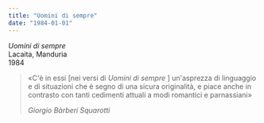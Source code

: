 ```yaml
---
title: "Uomini di sempre"
date: "1984-01-01"
---
```


_Uomini di sempre_ \
Lacaita, Manduria \
1984

> «C'è in essi \[nei versi di _Uomini di sempre_ \] un'asprezza di
> linguaggio e di situazioni che è segno di una sicura originalità, e
> piace anche in contrasto con tanti cedimenti attuali a modi romantici
> e parnassiani»
>
> <cite>Giorgio Bàrberi Squarotti</cite>
